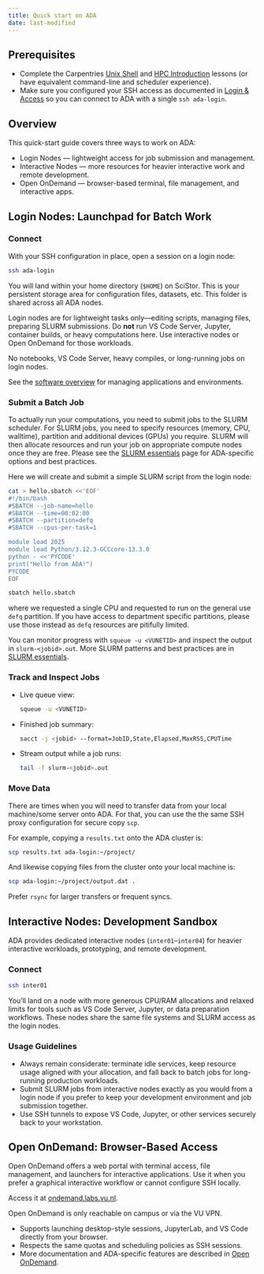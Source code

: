 ```yaml
---
title: Quick start on ADA
date: last-modified
---
```


## Prerequisites

::: {.callout-warning title="Do this first"}

- Complete the Carpentries [Unix Shell](https://swcarpentry.github.io/shell-novice/) and [HPC Introduction](https://carpentries-incubator.github.io/hpc-intro/) lessons (or have equivalent command-line and scheduler experience).
- Make sure you configured your SSH access as documented in [Login & Access](./login.qmd) so you can connect to ADA with a single `ssh ada-login`.

:::

## Overview

This quick-start guide covers three ways to work on ADA:

- Login Nodes — lightweight access for job submission and management.
- Interactive Nodes — more resources for heavier interactive work and remote development.
- Open OnDemand — browser-based terminal, file management, and interactive apps.

## Login Nodes: Launchpad for Batch Work

### Connect

With your SSH configuration in place, open a session on a login node:

```sh
ssh ada-login
```

You will land within your home directory (`$HOME`) on SciStor. This is your persistent storage area for configuration files, datasets, etc. This folder is shared across all ADA nodes.

Login nodes are for lightweight tasks only—editing scripts, managing files, preparing SLURM submissions. Do **not** run VS Code Server, Jupyter, container builds, or heavy computations here. Use interactive nodes or Open OnDemand for those workloads.

::: {.callout-danger title="Strict rule on login nodes"}
No notebooks, VS Code Server, heavy compiles, or long-running jobs on login nodes.
:::

See the [software overview](./software.qmd) for managing applications and environments.

### Submit a Batch Job

To actually run your computations, you need to submit jobs to the SLURM scheduler.
For SLURM jobs, you need to specify resources (memory, CPU, walltime), partition and additional devices (GPUs) you require. 
SLURM will then allocate resources and run your job on appropriate compute nodes once they are free. 
Please see the [SLURM essentials](./slurm.qmd) page for ADA-specific options and best practices.

Here we will create and submit a simple SLURM script from the login node:

```sh
cat > hello.sbatch <<'EOF'
#!/bin/bash
#SBATCH --job-name=hello
#SBATCH --time=00:02:00
#SBATCH --partition=defq
#SBATCH --cpus-per-task=1

module load 2025
module load Python/3.12.3-GCCcore-13.3.0
python - <<'PYCODE'
print("Hello from ADA!")
PYCODE
EOF

sbatch hello.sbatch
```
where we requested a single CPU and requested to run on the general use `defq` partition. 
If you have access to department specific partitions, please use those instead as `defq` resources are pitifully limited.

You can monitor progress with `squeue -u <VUNETID>` and inspect the output in `slurm-<jobid>.out`. More SLURM patterns and best practices are in [SLURM essentials](./slurm.qmd).

### Track and Inspect Jobs

- Live queue view:
  ```sh
  squeue -u <VUNETID>
  ```
- Finished job summary:
  ```sh
  sacct -j <jobid> --format=JobID,State,Elapsed,MaxRSS,CPUTime
  ```
- Stream output while a job runs:
  ```sh
  tail -f slurm-<jobid>.out
  ```

### Move Data

There are times when you will need to transfer data from your local machine/some server onto ADA.
For that, you can use the the same SSH proxy configuration for secure copy `scp`. 

For example, copying a `results.txt` onto the ADA cluster is:
```sh
scp results.txt ada-login:~/project/
```

And likewise copying files from the cluster onto your local machine is: 
```sh
scp ada-login:~/project/output.dat .
```

Prefer `rsync` for larger transfers or frequent syncs.

## Interactive Nodes: Development Sandbox

ADA provides dedicated interactive nodes (`inter01`–`inter04`) for heavier interactive workloads, prototyping, and remote development.

### Connect

```sh
ssh inter01
```

You’ll land on a node with more generous CPU/RAM allocations and relaxed limits for tools such as VS Code Server, Jupyter, or data preparation workflows. These nodes share the same file systems and SLURM access as the login nodes.

### Usage Guidelines

- Always remain considerate: terminate idle services, keep resource usage aligned with your allocation, and fall back to batch jobs for long-running production workloads.
- Submit SLURM jobs from interactive nodes exactly as you would from a login node if you prefer to keep your development environment and job submission together.
- Use SSH tunnels to expose VS Code, Jupyter, or other services securely back to your workstation.

## Open OnDemand: Browser-Based Access

Open OnDemand offers a web portal with terminal access, file management, and launchers for interactive applications. Use it when you prefer a graphical interactive workflow or cannot configure SSH locally.

Access it at [ondemand.labs.vu.nl](https://ondemand.labs.vu.nl).

::: {.callout-warning title="Access requirement"}
Open OnDemand is only reachable on campus or via the VU VPN.
:::

- Supports launching desktop-style sessions, JupyterLab, and VS Code directly from your browser.
- Respects the same quotas and scheduling policies as SSH sessions.
- More documentation and ADA-specific features are described in [Open OnDemand](./open-ondemand.qmd).
